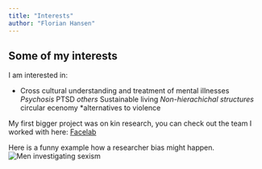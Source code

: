 ```yaml
---
title: "Interests"
author: "Florian Hansen"
---
```


## Some of my interests

I am interested in:

* Cross cultural understanding  and treatment of mental illnesses
    *Psychosis
    *PTSD
    *others
*Sustainable living
    *Non-hierachichal structures
    *circular ecenomy
    *alternatives to violence

My first bigger project was on kin research, you can check out the team I worked with here: [Facelab](http://facelab.org/)

Here is a funny example how a researcher bias might happen.
![Men investigating sexism](images/investigating gender opression.jpg)
